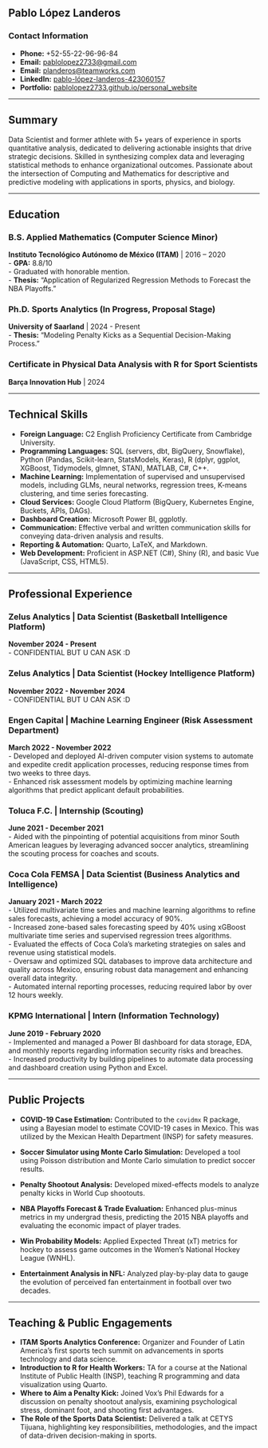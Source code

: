 ## Pablo López Landeros

### Contact Information

- **Phone:** +52-55-22-96-96-84  
- **Email:** [pablolopez2733@gmail.com](mailto:pablolopez2733@gmail.com)  
- **Email:** [planderos@teamworks.com](mailto:planderos@teamworks.com)  
- **LinkedIn:** [pablo-lópez-landeros-423060157](https://www.linkedin.com/in/pablo-l%C3%B3pez-landeros-423060157)  
- **Portfolio:** [pablolopez2733.github.io/personal_website](https://pablolopez2733.github.io/personal_website/)  

---

## Summary

Data Scientist and former athlete with 5+ years of experience in sports quantitative analysis, dedicated to delivering actionable insights that drive strategic decisions. Skilled in synthesizing complex data and leveraging statistical methods to enhance organizational outcomes. Passionate about the intersection of Computing and Mathematics for descriptive and predictive modeling with applications in sports, physics, and biology.

---

## Education

### B.S. Applied Mathematics (Computer Science Minor)  
**Instituto Tecnológico Autónomo de México (ITAM)** | 2016 – 2020  
- **GPA:** 8.8/10  
- Graduated with honorable mention.  
- **Thesis:** "Application of Regularized Regression Methods to Forecast the NBA Playoffs."

### Ph.D. Sports Analytics (In Progress, Proposal Stage)  
**University of Saarland** | 2024 - Present  
- **Thesis:** "Modeling Penalty Kicks as a Sequential Decision-Making Process."

### Certificate in Physical Data Analysis with R for Sport Scientists  
**Barça Innovation Hub** | 2024

---

## Technical Skills

- **Foreign Language:** C2 English Proficiency Certificate from Cambridge University.  
- **Programming Languages:** SQL (servers, dbt, BigQuery, Snowflake), Python (Pandas, Scikit-learn, StatsModels, Keras), R (dplyr, ggplot, XGBoost, Tidymodels, glmnet, STAN), MATLAB, C#, C++.  
- **Machine Learning:** Implementation of supervised and unsupervised models, including GLMs, neural networks, regression trees, K-means clustering, and time series forecasting.  
- **Cloud Services:** Google Cloud Platform (BigQuery, Kubernetes Engine, Buckets, APIs, DAGs).  
- **Dashboard Creation:** Microsoft Power BI, ggplotly.  
- **Communication:** Effective verbal and written communication skills for conveying data-driven analysis and results.  
- **Reporting & Automation:** Quarto, LaTeX, and Markdown.  
- **Web Development:** Proficient in ASP.NET (C#), Shiny (R), and basic Vue (JavaScript, CSS, HTML5).  

---

## Professional Experience

### **Zelus Analytics | Data Scientist (Basketball Intelligence Platform)**  
**November 2024 - Present**  
- CONFIDENTIAL BUT U CAN ASK :D

### **Zelus Analytics | Data Scientist (Hockey Intelligence Platform)**  
**November 2022 - November 2024**  
- CONFIDENTIAL BUT U CAN ASK :D

### **Engen Capital | Machine Learning Engineer (Risk Assessment Department)**  
**March 2022 - November 2022**  
- Developed and deployed AI-driven computer vision systems to automate and expedite credit application processes, reducing response times from two weeks to three days.  
- Enhanced risk assessment models by optimizing machine learning algorithms that predict applicant default probabilities.

### **Toluca F.C. | Internship (Scouting)**  
**June 2021 - December 2021**  
- Aided with the pinpointing of potential acquisitions from minor South American leagues by leveraging advanced soccer analytics, streamlining the scouting process for coaches and scouts.

### **Coca Cola FEMSA | Data Scientist (Business Analytics and Intelligence)**  
**January 2021 - March 2022**  
- Utilized multivariate time series and machine learning algorithms to refine sales forecasts, achieving a model accuracy of 90%.  
- Increased zone-based sales forecasting speed by 40% using xGBoost multivariate time series and supervised regression trees algorithms.  
- Evaluated the effects of Coca Cola’s marketing strategies on sales and revenue using statistical models.  
- Oversaw and optimized SQL databases to improve data architecture and quality across Mexico, ensuring robust data management and enhancing overall data integrity.  
- Automated internal reporting processes, reducing required labor by over 12 hours weekly.

### **KPMG International | Intern (Information Technology)**  
**June 2019 - February 2020**  
- Implemented and managed a Power BI dashboard for data storage, EDA, and monthly reports regarding information security risks and breaches.  
- Increased productivity by building pipelines to automate data processing and dashboard creation using Python and Excel.

---

## Public Projects

- **COVID-19 Case Estimation:** Contributed to the `covidmx` R package, using a Bayesian model to estimate COVID-19 cases in Mexico. This was utilized by the Mexican Health Department (INSP) for safety measures. 

- **Soccer Simulator using Monte Carlo Simulation:** Developed a tool using Poisson distribution and Monte Carlo simulation to predict soccer results.  
- **Penalty Shootout Analysis:** Developed mixed-effects models to analyze penalty kicks in World Cup shootouts.

- **NBA Playoffs Forecast & Trade Evaluation:** Enhanced plus-minus metrics in my undergrad thesis, predicting the 2015 NBA playoffs and evaluating the economic impact of player trades.  

- **Win Probability Models:** Applied Expected Threat (xT) metrics for hockey to assess game outcomes in the Women’s National Hockey League (WNHL).  

- **Entertainment Analysis in NFL:** Analyzed play-by-play data to gauge the evolution of perceived fan entertainment in football over two decades.

---

## Teaching & Public Engagements

- **ITAM Sports Analytics Conference:** Organizer and Founder of Latin America’s first sports tech summit on advancements in sports technology and data science.  
- **Introduction to R for Health Workers:** TA for a course at the National Institute of Public Health (INSP), teaching R programming and data visualization using Quarto.  
- **Where to Aim a Penalty Kick:** Joined Vox’s Phil Edwards for a discussion on penalty shootout analysis, examining psychological stress, dominant foot, and shooting first advantages.  
- **The Role of the Sports Data Scientist:** Delivered a talk at CETYS Tijuana, highlighting key responsibilities, methodologies, and the impact of data-driven decision-making in sports.  

